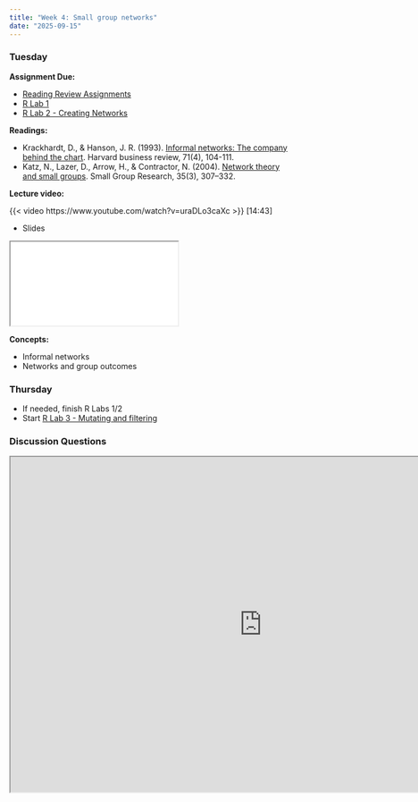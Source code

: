 ```yaml
---
title: "Week 4: Small group networks"
date: "2025-09-15"
---
```


### Tuesday

**Assignment Due:**

* [Reading Review Assignments](/syllabus/syllabus.qmd#reading-review-assignments)
* [R Lab 1](/assignments/r_lab_1_-_installation.qmd)
* [R Lab 2 - Creating Networks](/assignments/r_lab_2_%E2%80%93_creating_networks.qmd)


**Readings:** 

* Krackhardt, D., & Hanson, J. R. (1993). [Informal networks: The company behind the chart](https://web.archive.org/web/20230224144321/https://hbr.org/1993/07/informal-networks-the-company-behind-the-chart). Harvard business review, 71(4), 104-111.
* Katz, N., Lazer, D., Arrow, H., & Contractor, N. (2004). [Network theory and small groups](https://web.archive.org/web/20240429053913/http://www.davidlazer.com/sites/default/files/21%20Lazer_Katz_Small_Group.pdf). Small Group Research, 35(3), 307–332.

**Lecture video:**

{{< video https://www.youtube.com/watch?v=uraDLo3caXc >}} [14:43]

* Slides

<iframe class='slide-deck' src="/lectures/content_lectures/week_4_small_groups.html"></iframe>


**Concepts:**

* Informal networks
* Networks and group outcomes

### Thursday

* If needed, finish R Labs 1/2 
* Start [R Lab 3 - Mutating and filtering](/assignments/r_lab_3_%E2%80%93_mutating_and_filtering.qmd)


### Discussion Questions

<iframe src="https://pollev-embeds.com/discourses/AkMvK89Gda3LtwriNTeUO/respond" width="900px" height="600px"></iframe>